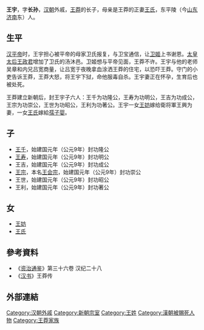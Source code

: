 {{Otheruses|王宇}}
'''王宇'''{{BD|前1世纪||3年|}}，字'''长孙'''，[[汉朝|汉朝]]外戚，[[王莽|王莽]]的长子，母亲是王莽的正妻[[王皇后_(王莽)|王氏]]，东平陵（今[[山东|山东]][[济南|济南]]东）人。
==生平==
[[汉平帝|汉平帝]]时，王宇担心被平帝的母家卫氏报复，与卫宝通信，让[[卫姬|卫姬]]上书谢恩。[[太皇太后|太皇太后]][[王政君|王政君]]增加了卫氏的汤沐邑。卫姬想与平帝见面，王莽不许。王宇与他的老师吴章和内兄吕宽商量，让吕宽于夜晚拿血涂洒王莽的住宅，以恐吓王莽。守门的小吏告诉王莽，王莽大怒，将王宇下狱，命他服毒自杀。王宇妻正在怀孕，生育后也被处死。

王莽建立新朝后，封王宇子六人：王千为功隆公，王寿为功明公，王吉为功成公，王宗为功崇公，王世为功昭公，王利为功著公。王宇一女[[王妨|王妨]]嫁给衛将軍王興为妻，一女[[王夫人_(孺子婴)|王氏]]嫁給[[孺子婴|孺子婴]]。

==子==
* [[王千|王千]]，始建国元年（公元9年）封功隆公
* [[王寿_(新朝)|王寿]]，始建国元年（公元9年）封功明公
* 王吉，始建国元年（公元9年）封功成公
* [[王宗_(新朝)|王宗]]，本名[[王会宗|王会宗]]，始建国元年（公元9年）封功崇公
* 王世，始建国元年（公元9年）封功昭公
* 王利，始建国元年（公元9年）封功著公

==女==
* [[王妨|王妨]]
* [[王夫人_(孺子婴)|王氏]]

==參考資料==
{{Reflist}}
*《[[资治通鉴|资治通鉴]]》第三十六卷 汉纪二十八
*《[[汉书|汉书]]》王莽传

== 外部連結 ==

[[Category:汉朝外戚|Category:汉朝外戚]]
[[Category:新朝宗室|Category:新朝宗室]]
[[Category:王姓|Category:王姓]]
[[Category:漢朝被賜死人物|Category:漢朝被賜死人物]]
[[Category:王莽家族|Category:王莽家族]]